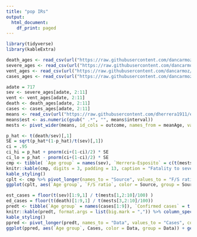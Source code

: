 ```yaml
---
title: "pop IRs"
output:
  html_document:
    df_print: paged
---
```


```r
library(tidyverse)
library(kableExtra)

death_ages <- read_csv(url("https://raw.githubusercontent.com/dancarmoz/israel_moh_covid_dashboard_data/master/deaths_ages_dists.csv"), skip = 1)
severe_ages <- read_csv(url("https://raw.githubusercontent.com/dancarmoz/israel_moh_covid_dashboard_data/master/severe_ages_dists.csv"), skip = 1)
vent_ages <- read_csv(url("https://raw.githubusercontent.com/dancarmoz/israel_moh_covid_dashboard_data/master/ventilated_ages_dists.csv"), skip = 1)
cases_ages <- read_csv(url("https://raw.githubusercontent.com/dancarmoz/israel_moh_covid_dashboard_data/master/ages_dists.csv"), skip = 1)

adate = 717
sev <- severe_ages[adate, 2:11]
vent <- vent_ages[adate, 2:11]
death <- death_ages[adate, 2:11]
cases <- cases_ages[adate, 2:11]
means <- read_csv(url("https://raw.githubusercontent.com/dherrera1911/estimate_covid_severity/master/estimate_severity/data/processed_data/3_serology_fits_corrected_tidy.csv"))
means$est <- as.numeric(gsub(" .*", "", means$interval))
mests <- pivot_wider(means, id_cols = outcome, names_from = meanAge, values_from = est)

p_hat <- t(death/sev)[,1]
SE = sqrt(p_hat*(1-p_hat)/t(sev)[,1])
ci = .95
ci_hi = p_hat + pnorm(ci+(1-ci)/2) * SE
ci_lo = p_hat - pnorm(ci+(1-ci)/2) * SE
cmp <- tibble( `Age group` = names(sev), `Herrera-Esposito` = c(t(mests[3,-1]/mests[1,-1]), NA), `Israel` = p_hat, `Israel CI low` = ci_lo, `Israel CI high` = ci_hi)
knitr::kable(cmp, digits = 3, padding = 13, caption = "Fatality to severe ratio") %>% column_spec (1:5,border_left = T, border_right = T) %>%
kable_styling()
cplt <- cmp %>% pivot_longer(names_to = "Source", values_to = "F/S ratio", cols = `Herrera-Esposito`:Israel)
ggplot(cplt, aes(`Age group`, `F/S ratio`, color = Source, group = Source)) + geom_line() + geom_linerange(aes(ymin = `Israel CI low`, ymax = `Israel CI high`, color = "Israel")) + ggtitle("Fatality to severe ratio in Israel") + theme_minimal()
```

```r
est_cases = floor(t(sev)[1:9,1] / t(mests[1,2:10]/100) )
ed_cases = floor(t(death)[1:9,1] / t(mests[3,2:10]/100))
predt <- tibble(`Age group` = names(cases[1:9]), `Confirmed cases` = t(cases)[1:9,1], `Estimated from severe` = est_cases[,1], `Estimated from fatality` = ed_cases[,1])
knitr::kable(predt, format.args = list(big.mark = ",")) %>% column_spec (1:4,border_left = T, border_right = T) %>%
kable_styling()
ppred <- pivot_longer(predt, names_to = "Data", values_to = "Cases", cols = -`Age group`)
ggplot(ppred, aes(`Age group`, Cases, color = Data, group = Data)) + geom_line() + scale_y_log10() + ggtitle("Estimated number of incidence") + theme_minimal()
```